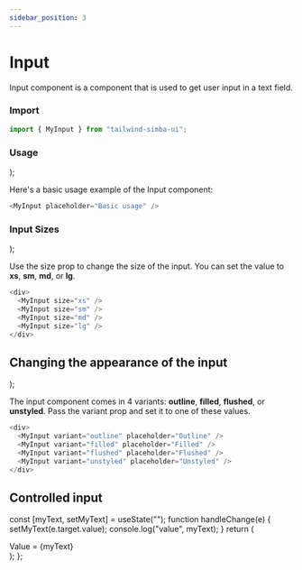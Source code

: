 ```yaml
---
sidebar_position: 3
---
```



# Input

Input component is a component that is used to get user input in a text field.

### Import

```js
import { MyInput } from "tailwind-simba-ui";
```

### Usage

  <div className="border-2 rounded-xl mb-4">
    <div className="m-2">
      <MyInput placeholder="Basic usage" />
    </div>
  </div>
);

Here's a basic usage example of the Input component:

<BasicUsage></BasicUsage>

```js
<MyInput placeholder="Basic usage" />
```

### Input Sizes

  <div className="flex flex-col border-2 rounded-xl mb-4">
    <div className="m-2">
      <MyInput size="xs" placeholder="extra small size"></MyInput>
    </div>
    <div className="m-2">
      <MyInput size="sm" placeholder="small size"></MyInput>
    </div>
    <div className="m-2">
      <MyInput size="md" placeholder="medium size"></MyInput>
    </div>
    <div className="m-2">
      <MyInput size="lg" placeholder="large size"></MyInput>
    </div>
  </div>
);

Use the size prop to change the size of the input. You can set the value to **xs**, **sm**, **md**, or **lg**.

<InputSizes></InputSizes>

```js
<div>
  <MyInput size="xs" />
  <MyInput size="sm" />
  <MyInput size="md" />
  <MyInput size="lg" />
</div>
```

## Changing the appearance of the input

  <div className="flex flex-col border-2 rounded-xl mb-4">
    <div className="m-2">
      <MyInput variant="outline" placeholder="Outline" />
    </div>
    <div className="m-2">
      <MyInput variant="filled" placeholder="Filled" />
    </div>
    <div className="m-2">
      <MyInput variant="flushed" placeholder="Flushed" />
    </div>
    <div className="m-2">
      <MyInput variant="unstyled" placeholder="Unstyled" />
    </div>
  </div>
);

The input component comes in 4 variants: **outline**, **filled**, **flushed**, or **unstyled**. Pass the variant prop and set it to one of these values.

<InputVariants></InputVariants>

```js
<div>
  <MyInput variant="outline" placeholder="Outline" />
  <MyInput variant="filled" placeholder="Filled" />
  <MyInput variant="flushed" placeholder="Flushed" />
  <MyInput variant="unstyled" placeholder="Unstyled" />
</div>
```

## Controlled input

  const [myText, setMyText] = useState("");
  function handleChange(e) {
    setMyText(e.target.value);
    console.log("value", myText);
  }
  return (
    <div className="flex flex-col border-2 rounded-xl mb-4">
      <div className="m-2">
        <span className="bg-red-200 text-white"> Value = {myText}</span>
        <MyInput value onChange={handleChange}></MyInput>
      </div>
    </div>
  );
};

<ControlledInput></ControlledInput>
